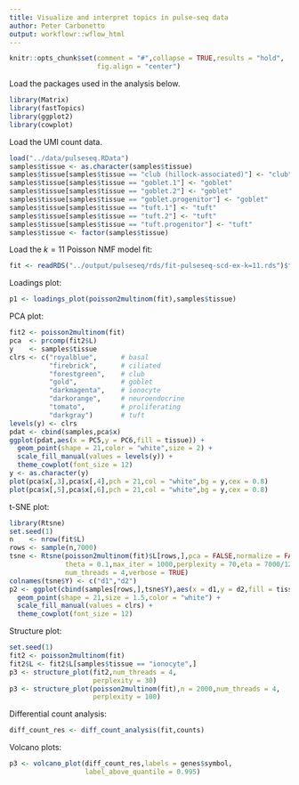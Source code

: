 ```yaml
---
title: Visualize and interpret topics in pulse-seq data
author: Peter Carbonetto
output: workflowr::wflow_html
---
```


```r
knitr::opts_chunk$set(comment = "#",collapse = TRUE,results = "hold",
                      fig.align = "center")
```

Load the packages used in the analysis below.

```r
library(Matrix)
library(fastTopics)
library(ggplot2)
library(cowplot)
```

Load the UMI count data.

```r
load("../data/pulseseq.RData")
samples$tissue <- as.character(samples$tissue)
samples$tissue[samples$tissue == "club (hillock-associated)"] <- "club"
samples$tissue[samples$tissue == "goblet.1"] <- "goblet"
samples$tissue[samples$tissue == "goblet.2"] <- "goblet"
samples$tissue[samples$tissue == "goblet.progenitor"] <- "goblet"
samples$tissue[samples$tissue == "tuft.1"] <- "tuft"
samples$tissue[samples$tissue == "tuft.2"] <- "tuft"
samples$tissue[samples$tissue == "tuft.progenitor"] <- "tuft"
samples$tissue <- factor(samples$tissue)
```

Load the $k = 11$ Poisson NMF model fit:

```r
fit <- readRDS("../output/pulseseq/rds/fit-pulseseq-scd-ex-k=11.rds")$fit
```

Loadings plot:

```r
p1 <- loadings_plot(poisson2multinom(fit),samples$tissue)
```

PCA plot:

```r
fit2 <- poisson2multinom(fit)
pca  <- prcomp(fit2$L)
y    <- samples$tissue
clrs <- c("royalblue",      # basal
          "firebrick",      # ciliated
          "forestgreen",    # club
	      "gold",           # goblet
		  "darkmagenta",    # ionocyte
          "darkorange",     # neuroendocrine
		  "tomato",         # proliferating
		  "darkgray")       # tuft
levels(y) <- clrs
pdat <- cbind(samples,pca$x)
ggplot(pdat,aes(x = PC5,y = PC6,fill = tissue)) +
  geom_point(shape = 21,color = "white",size = 2) +
  scale_fill_manual(values = levels(y)) +
  theme_cowplot(font_size = 12)
y <- as.character(y)
plot(pca$x[,3],pca$x[,4],pch = 21,col = "white",bg = y,cex = 0.8)
plot(pca$x[,5],pca$x[,6],pch = 21,col = "white",bg = y,cex = 0.8)
```

t-SNE plot:

```r
library(Rtsne)
set.seed(1)
n    <- nrow(fit$L)
rows <- sample(n,7000)
tsne <- Rtsne(poisson2multinom(fit)$L[rows,],pca = FALSE,normalize = FALSE,
              theta = 0.1,max_iter = 1000,perplexity = 70,eta = 7000/12,
              num_threads = 4,verbose = TRUE)
colnames(tsne$Y) <- c("d1","d2")
p2 <- ggplot(cbind(samples[rows,],tsne$Y),aes(x = d1,y = d2,fill = tissue)) +
  geom_point(shape = 21,size = 1.5,color = "white") +
  scale_fill_manual(values = clrs) +
  theme_cowplot(font_size = 12)
```

Structure plot:

```r
set.seed(1)
fit2 <- poisson2multinom(fit)
fit2$L <- fit2$L[samples$tissue == "ionocyte",]
p3 <- structure_plot(fit2,num_threads = 4,
                     perplexity = 30)
p3 <- structure_plot(poisson2multinom(fit),n = 2000,num_threads = 4,
                     perplexity = 100)
```

Differential count analysis:

```r
diff_count_res <- diff_count_analysis(fit,counts)
```

Volcano plots:

```r
p3 <- volcano_plot(diff_count_res,labels = genes$symbol,
                   label_above_quantile = 0.995)
```
